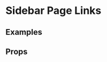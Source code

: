
<Meta title="Pattern Library|Slices/Page Links" component={PageLinks} />

# Sidebar Page Links
 
 
## Examples

<Preview>
    <Story name="Three Links">
        <div style={{padding: "20px"}}>
            <PageLinks links={three} />
        </div>
    </Story>
</Preview>

<Preview>
    <Story name="Nine Links">
        <div style={{padding: "20px"}}>
            <PageLinks links={[
                ...three, ...three, ...three
            ]} />
        </div>
    </Story>
</Preview>

<Preview>
    <Story name="Three Links with images">
        <div style={{padding: "20px"}}>
            <PageLinks links={three} withImages={true} />
        </div>
    </Story>
</Preview>


<Preview>
    <Story name="Six Links">
        <div style={{padding: "20px"}}>
            <PageLinks links={[...three, ...three]} />
        </div>
    </Story>
</Preview>

<Preview>
    <Story name="Four Links">
        <div style={{padding: "20px"}}>
            <PageLinks links={[...two, ...two]} />
        </div>
    </Story>
</Preview>

## Props 

<Props of={PageLinks} />

